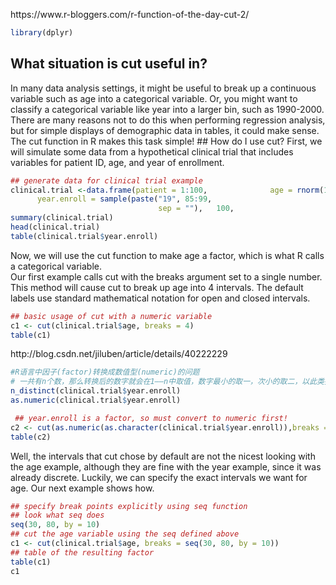 https://www.r-bloggers.com/r-function-of-the-day-cut-2/
```r
library(dplyr)
```

## What situation is cut useful in?
In many data analysis settings, it might be useful to break up a continuous variable such as age into a categorical variable. Or, you might want to classify a categorical variable like year into a larger bin, such as 1990-2000. There are many reasons not to do this when performing regression analysis, but for simple displays of demographic data in tables, it could make sense. The cut function in R makes this task simple!
## How do I use cut?
First, we will simulate some data from a hypothetical clinical trial that includes variables for patient ID, age, and year of enrollment.
```r
## generate data for clinical trial example
clinical.trial <-data.frame(patient = 1:100,              age = rnorm(100, mean = 60, sd = 8),
      year.enroll = sample(paste("19", 85:99, 
                                 sep = ""),   100,                             replace = TRUE))
summary(clinical.trial)
head(clinical.trial)
table(clinical.trial$year.enroll)
```
Now, we will use the cut function to make age a factor, which is what R calls a categorical variable.   
Our first example calls cut with the breaks argument set to a single number. This method will cause cut to break up age into 4 intervals. The default labels use standard mathematical notation for open and closed intervals.
```r
## basic usage of cut with a numeric variable
c1 <- cut(clinical.trial$age, breaks = 4)
table(c1)
```
http://blog.csdn.net/jiluben/article/details/40222229
```r
#R语言中因子(factor)转换成数值型(numeric)的问题
# 一共有n个数，那么转换后的数字就会在1——n中取值，数字最小的取一，次小的取二，以此类推。
n_distinct(clinical.trial$year.enroll)
as.numeric(clinical.trial$year.enroll)

 ## year.enroll is a factor, so must convert to numeric first!
c2 <- cut(as.numeric(as.character(clinical.trial$year.enroll)),breaks = 3)
table(c2)

```

Well, the intervals that cut chose by default are not the nicest looking with the age example, although they are fine with the year example, since it was already discrete. Luckily, we can specify the exact intervals we want for age. Our next example shows how.
```r
## specify break points explicitly using seq function
## look what seq does  
seq(30, 80, by = 10)
## cut the age variable using the seq defined above
c1 <- cut(clinical.trial$age, breaks = seq(30, 80, by = 10))
## table of the resulting factor           
table(c1)
c1
```

